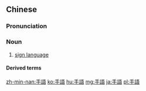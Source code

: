 {{also|手语}}
==Chinese==
{{zh-forms|s=手语|lit=hand language}}

===Pronunciation===
{{zh-pron
|m=shǒuyǔ
|c=sau2 jyu5
|h=pfs=sú-ngî
|mn=qz:chhiú-gír/tp,xm:chhiú-gú/kh,zz:chhiú-gí
|cat=n
}}

===Noun===
{{zh-noun}}

# [[sign language]]

====Derived terms====
{{zh-der|澳大利亞手語}}

[[zh-min-nan:手語]]
[[ko:手語]]
[[hu:手語]]
[[mg:手語]]
[[ja:手語]]
[[pl:手語]]
